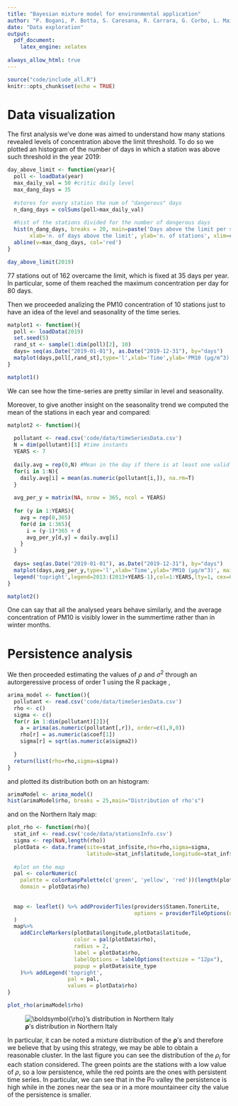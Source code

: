 ```yaml
---
title: "Bayesian mixture model for environmental application"
author: "P. Bogani, P. Botta, S. Caresana, R. Carrara, G. Corbo, L. Mainini"
date: "Data exploration"
output:
  pdf_document:
    latex_engine: xelatex
    
always_allow_html: true
---
```


```r
source("code/include_all.R")
knitr::opts_chunk$set(echo = TRUE)
```

# Data visualization
The first analysis we've done was aimed to understand how many stations revealed levels of concentration above the limit threshold. To do so we plotted an histogram of the number of days in which a station was above such threshold in the year 2019:

```r
day_above_limit <- function(year){
  poll <- loadData(year)
  max_daily_val = 50 #critic daily level 
  max_dang_days = 35
  
  #stores for every station the num of "dangerous" days
  n_dang_days = colSums(poll>max_daily_val) 
  
  #hist of the stations divided for the number of dangerous days
  hist(n_dang_days, breaks = 20, main=paste('Days above the limit per station (',year,')',sep=''), 
       xlab='n. of days above the limit', ylab='n. of stations', xlim=c(0,125), ylim=c(0,35)) 
  abline(v=max_dang_days, col='red')
}
```

```r
day_above_limit(2019)
```

77 stations out of 162 overcame the limit, which is fixed at 35 days per year. In particular, some of them reached the maximum concentration per day for 80 days. 

Then we proceeded analizing the PM10 concentration of 10 stations just to have an idea of the level and seasonality of the time series.

```r
matplot1 <- function(){
  poll <- loadData(2019)
  set.seed(5)
  rand_st <- sample(1:dim(poll)[2], 10)
  days= seq(as.Date("2019-01-01"), as.Date("2019-12-31"), by="days")
  matplot(days,poll[,rand_st],type='l',xlab='Time',ylab='PM10 (µg/m^3)', main="Timeseries of 10 stations (2019)")
}
```

```r
matplot1()
```

We can see how the time-series are pretty similar in level and seasonality.

Moreover, to give another insight on the seasonality trend we computed the mean of the stations in each year and compared:

```r
matplot2 <- function(){
  
  pollutant <- read.csv('code/data/timeSeriesData.csv')
  N = dim(pollutant)[1] #time instants
  YEARS <- 7
  
  daily.avg = rep(0,N) #Mean in the day if there is at least one valid value
  for(i in 1:N){
    daily.avg[i] = mean(as.numeric(pollutant[i,]), na.rm=T)
  }
  
  avg_per_y = matrix(NA, nrow = 365, ncol = YEARS)
  
  for (y in 1:YEARS){
    avg = rep(0,365)
    for(d in 1:365){
      i = (y-1)*365 + d
      avg_per_y[d,y] = daily.avg[i]
    }
  }
  
  days= seq(as.Date("2019-01-01"), as.Date("2019-12-31"), by="days")
  matplot(days,avg_per_y,type='l',xlab='Time',ylab='PM10 (µg/m^3)', main='Average concentration of PM10 per day',col=1:YEARS,lty=1)
  legend('topright',legend=2013:(2013+YEARS-1),col=1:YEARS,lty=1, cex=0.8)
}
```

```r
matplot2()
```

One can say that all the analysed years behave similarly, and the average concentration of PM10 is visibly lower in the summertime rather than in winter months.


# Persistence analysis

We then proceeded estimating the values of $\rho$ and $\sigma^2$ through an autorgeressive process of order 1 using the R package \texttt{arima},

```r
arima_model <- function(){
  pollutant <- read.csv('code/data/timeSeriesData.csv')
  rho <- c()
  sigma <- c()
  for(r in 1:dim(pollutant)[2]){
    a = arima(as.numeric(pollutant[,r]), order=c(1,0,0))
    rho[r] = as.numeric(a$coef[1])
    sigma[r] = sqrt(as.numeric(a$sigma2))
    
  }
  return(list(rho=rho,sigma=sigma))
}
```

and plotted its distribution both on an histogram:

```r
arimaModel <- arima_model()
hist(arimaModel$rho, breaks = 25,main="Distribution of rho's")
```

and on the Northern Italy map:

```r
plot_rho <- function(rho){
  stat_inf <- read.csv('code/data/stationsInfo.csv')
  sigma <- rep(NaN,length(rho))
  plotData <- data.frame(site=stat_inf$site,rho=rho,sigma=sigma,
                         latitude=stat_inf$latitude,longitude=stat_inf$longitude)
  
  #plot on the map
  pal <- colorNumeric(
    palette = colorRampPalette(c('green', 'yellow', 'red'))(length(plotData$rho)), 
    domain = plotData$rho)
  
  
  map <- leaflet() %>% addProviderTiles(providers$Stamen.TonerLite,
                                        options = providerTileOptions(noWrap = TRUE)
  )
  map%>%
    addCircleMarkers(plotData$longitude,plotData$latitude, 
                     color = pal(plotData$rho),
                     radius = 2, 
                     label = plotData$rho, 
                     labelOptions = labelOptions(textsize = "12px"),
                     popup = plotData$site_type
    )%>% addLegend('topright',
                   pal = pal,
                   values = plotData$rho)
}
```

```r
plot_rho(arimaModel$rho)
```

<!-- The RMarkdown cannot knit an html image, so we upload the saved image, the graph is still replicable running the above chunk-->
![$\boldsymbol{\rho}$'s distribution in Northern Italy](code/data exploration/rho_distr_northitaly.png)

In particular, it can be noted a mixture distribution of the $\boldsymbol{\rho}$'s and therefore we believe that by using this strategy, we may be able to obtain a reasonable cluster.
In the last figure you can see the distribution of the  $\rho_i$ for each station considered. The green points are the stations with a low value of $\rho$, so a low persistence, while the red points are the ones with persistent time series. 
In particular, we can see that in the Po valley the persistence is high while in the zones near the sea or in a more mountaineer city the value of the persistence is smaller.